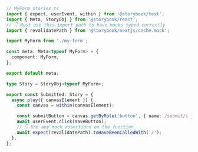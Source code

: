 ```ts
// MyForm.stories.ts
import { expect, userEvent, within } from '@storybook/test';
import { Meta, StoryObj } from '@storybook/react';
// 👇 Must use this import path to have mocks typed correctly
import { revalidatePath } from '@storybook/nextjs/cache.mock';

import MyForm from './my-form';

const meta: Meta<typeof MyForm> = {
  component: MyForm,
};

export default meta;

type Story = StoryObj<typeof MyForm>;

export const Submitted: Story = {
  async play({ canvasElement }) {
    const canvas = within(canvasElement);

    const submitButton = canvas.getByRole('button', { name: /submit/i });
    await userEvent.click(saveButton);
    // 👇 Use any mock assertions on the function
    await expect(revalidatePath).toHaveBeenCalledWith('/');
  },
};
```
